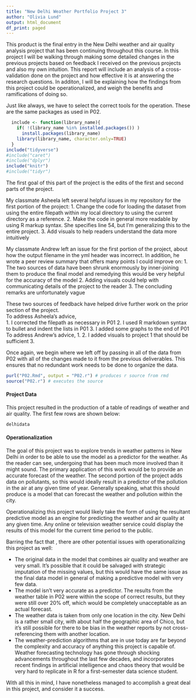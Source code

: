 ```yaml
---
title: "New Delhi Weather Portfolio Project 3"
author: "Olivia Lund"
output: html_document
df_print: paged
---
```


This product is the final entry in the New Delhi weather and air quality analysis project that has been continuing throughout this course. In this project I will be walking through making some detailed changes in the previous projects based on feedback I received on the previous projects and also my own intuition. This report will include an analysis of a cross-validation done on the project and how effective it is at answering the research questions. In additon, I will be explaining how the findings from this project could be operationalized, and weigh the benefits and ramifications of doing so. 

Just like always, we have to select the correct tools for the operation. These are the same packages as used in P02. 
```R
  include <- function(library_name){
    if( !(library_name %in% installed.packages()) )
      install.packages(library_name) 
    library(library_name, character.only=TRUE)
  }
include("tidyverse")
#include("caret")
#include("dplyr")
include("knitr")
#include("tidyr")
```


The first goal of this part of the project is the edits of the first and second parts of the project. 

My classmate Asheela left several helpful issues in my repository for the first portion of the project:
1. Change the code for loading the dataset from using the entire filepath within my local directory to  using the current directory as a reference.
2. Make the code in general more readable by using R markup syntax. She specifies line 54, but I'm generalizing this to the entire project.
3. Add visuals to help readers understand the data more intuitively

My classmate Andrew left an issue for the first portion of the project, about how the output filename in the yml header was incorrect. In addition, he wrote a peer review summary that offers many points I could improve on:
1. The two sources of data have been shrunk enormously by inner-joining them to produce the final model and remedying this would be very helpful for the accuracy of the model
2. Adding visuals could help with communicating details of the project to the reader
3. The concluding remarks are unfortunately vague 

These two sources of feedback have helped drive further work on the prior section of the project.  
To address Asheela's advice,  
1. I corrected the filepath as necessary in P01
2. I used R markdown syntax to bullet and indent the lists in P01
3. I added some graphs to the end of P01
To address Andrew's advice, 
1. 
2. I added visuals to project 1 that should be sufficient
3. 

Once again, we begin where we left off by passing in all of the data from P02 with all of the changes made to it from the previous deliverables. This ensures that no redundant work needs to be done to organize the data. 
```r
purl("P02.Rmd", output = "P02.r") # produces r source from rmd
source("P02.r") # executes the source
```

#### Project Data

This project resulted in the production of a table of readings of weather and air quality. The first few rows are shown below:
```R
delhidata
```


#### Operationalization

The goal of this project was to explore trends in weather patterns in New Delhi in order to be able to use the model as a predictor for the weather. As the reader can see, undergoing that has been much more involved than it might sound. The primary application of this work would be to provide an accurate forecast of the weather. The second portion of the project adds data on pollutants, so this would ideally result in a predictor of the pollution in the air at any given time of year. Generally speaking, what this should produce is a model that can forecast the weather and pollution within the city.

Operationalizing this project would likely take the form of using the resultant predictive model as an engine for predicting the weather and air quality at any given time. Any online or television weather service could display the results of this model for the current time period to the public. 

Barring the fact that , there are other potential issues with operationalizing this project as well:

* The original data in the model that combines air quality and weather are very small. It's possible that it could be salvaged with strategic imputation of the missing values, but this would have the same issue as the final data model in general of making a predictive model with very few data.
* The model isn't very accurate as a predictor. The results from the weather table in P02 were within the scope of correct results, but they were still over 20% off, which would be completely unacceptable as an actual forecast.
* The weather data is taken from only one location in the city. New Delhi is a rather small city, with about half the geographic area of Chico, but it's still possible for there to be bias in the weather reports by not cross-referencing them with another location. 
* The weather-prediction algorithms that are in use today are far beyond the complexity and accuracy of anything this project is capable of. Weather forecasting technology has gone through shocking advancements throughout the last few decades, and incorporates recent findings in artificial intelligence and chaos theory that would be very hard to replicate in R for a first-semester data science student.

With all this in mind, I have nonetheless managed to accomplish a great deal in this project, and consider it a success.



